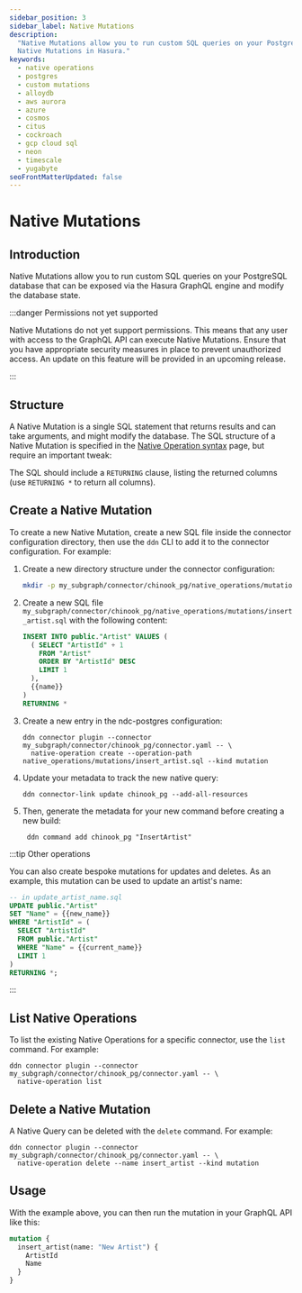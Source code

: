 ```yaml
---
sidebar_position: 3
sidebar_label: Native Mutations
description:
  "Native Mutations allow you to run custom SQL queries on your PostgreSQL database. This page explains how to configure
  Native Mutations in Hasura."
keywords:
  - native operations
  - postgres
  - custom mutations
  - alloydb
  - aws aurora
  - azure
  - cosmos
  - citus
  - cockroach
  - gcp cloud sql
  - neon
  - timescale
  - yugabyte
seoFrontMatterUpdated: false
---
```


# Native Mutations

## Introduction

Native Mutations allow you to run custom SQL queries on your PostgreSQL database that can be exposed via the Hasura
GraphQL engine and modify the database state.

:::danger Permissions not yet supported

Native Mutations do not yet support permissions. This means that any user with access to the GraphQL API can execute
Native Mutations. Ensure that you have appropriate security measures in place to prevent unauthorized access. An update
on this feature will be provided in an upcoming release.

:::

## Structure

A Native Mutation is a single SQL statement that returns results and can take arguments, and might modify the database.
The SQL structure of a Native Mutation is specified in the
[Native Operation syntax](/reference/connectors/postgresql/native-operations/syntax.mdx) page, but require an important
tweak:

The SQL should include a `RETURNING` clause, listing the returned columns (use `RETURNING *` to return all columns).

## Create a Native Mutation

To create a new Native Mutation, create a new SQL file inside the connector configuration directory, then use the `ddn`
CLI to add it to the connector configuration. For example:

1. Create a new directory structure under the connector configuration:

   ```sh
   mkdir -p my_subgraph/connector/chinook_pg/native_operations/mutations/
   ```

2. Create a new SQL file `my_subgraph/connector/chinook_pg/native_operations/mutations/insert_artist.sql` with the
   following content:

   ```sql
   INSERT INTO public."Artist" VALUES (
     ( SELECT "ArtistId" + 1
       FROM "Artist"
       ORDER BY "ArtistId" DESC
       LIMIT 1
     ),
     {{name}}
   )
   RETURNING *
   ```

3. Create a new entry in the ndc-postgres configuration:

   ```ddn
   ddn connector plugin --connector my_subgraph/connector/chinook_pg/connector.yaml -- \
     native-operation create --operation-path native_operations/mutations/insert_artist.sql --kind mutation
   ```

4. Update your metadata to track the new native query:

   ```ddn
   ddn connector-link update chinook_pg --add-all-resources
   ```

5. Then, generate the metadata for your new command before creating a new build:

   ```ddn
    ddn command add chinook_pg "InsertArtist"
   ```

:::tip Other operations

You can also create bespoke mutations for updates and deletes. As an example, this mutation can be used to update an
artist's name:

```sql
-- in update_artist_name.sql
UPDATE public."Artist"
SET "Name" = {{new_name}}
WHERE "ArtistId" = (
  SELECT "ArtistId"
  FROM public."Artist"
  WHERE "Name" = {{current_name}}
  LIMIT 1
)
RETURNING *;
```

:::

## List Native Operations

To list the existing Native Operations for a specific connector, use the `list` command. For example:

```ddn
ddn connector plugin --connector my_subgraph/connector/chinook_pg/connector.yaml -- \
  native-operation list
```

## Delete a Native Mutation

A Native Query can be deleted with the `delete` command. For example:

```ddn
ddn connector plugin --connector my_subgraph/connector/chinook_pg/connector.yaml -- \
  native-operation delete --name insert_artist --kind mutation
```

## Usage

With the example above, you can then run the mutation in your GraphQL API like this:

```graphql
mutation {
  insert_artist(name: "New Artist") {
    ArtistId
    Name
  }
}
```
